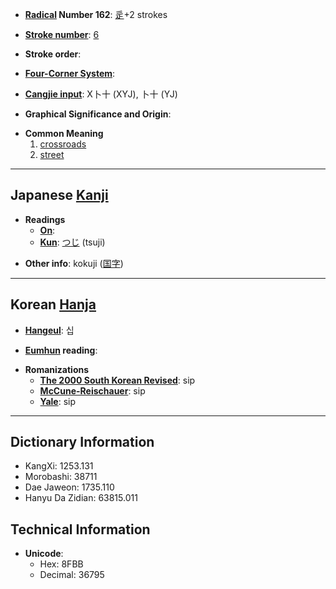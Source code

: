 * '''[[Wiktionary:Chinese radical index| Radical]] Number 162''': [[Wiktionary:Chinese radical index 辵|辵]]+2 strokes

* '''[[Wiktionary:Chinese total strokes index|Stroke number]]''': [[Wiktionary:Chinese total strokes index 6|6]]

* '''Stroke order''': 

* '''[[Wiktionary:Chinese four corner index|Four-Corner System]]''': 

* '''[[Wiktionary:Chinese Cangjie index|Cangjie input]]''': X卜十 (XYJ), 卜十 (YJ)

* '''Graphical Significance and Origin''': 

* '''Common Meaning'''
*#[[crossroads]]
*# [[street]]


----

== Japanese [[Kanji]] ==

* '''Readings'''
** '''[[On]]''': 
** '''[[Kun]]''': [[つじ]] (tsuji)

* '''Other info''': kokuji ([[国字]]) 

----

== Korean [[Hanja]] ==

* '''[[Hangeul]]''': 십

* '''[[Eumhun]] reading''': 

* '''Romanizations'''
** '''[[The 2000 South Korean Revised Romanization|The 2000 South Korean Revised]]''': sip
** '''[[McCune-Reischauer]]''': sip
** '''[[Yale]]''': sip

----

== Dictionary Information ==

* KangXi: 1253.131
* Morobashi: 38711
* Dae Jaweon: 1735.110
* Hanyu Da Zidian: 63815.011

== Technical Information ==

* '''Unicode''':
** Hex: 8FBB
** Decimal: 36795